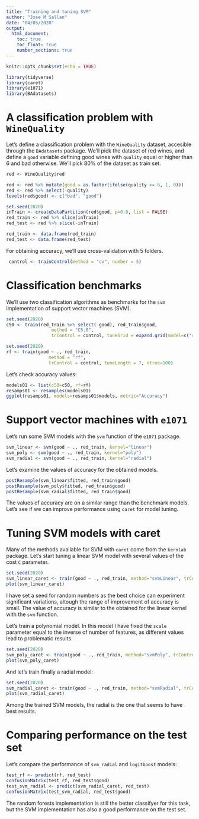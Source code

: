 ```yaml
---
title: "Training and tuning SVM"
author: "Jose M Sallan"
date: "04/05/2020"
output: 
  html_document:
    toc: true
    toc_float: true
    number_sections: true
---
```


```r
knitr::opts_chunk$set(echo = TRUE)
```

```r
library(tidyverse)
library(caret)
library(e1071)
library(BAdatasets)
```


# A classification problem with `WineQuality`

Let's define a classification problem with the `WineQuality` dataset, accesible through the `BAdatasets` package. We'll pick the dataset of red wines, and define a `good` variable defining good wines with `quality` equal or higher than 6 and bad otherwise. We'll pick 80% of the dataset as train set.

```r
red <- WineQuality$red

red <- red %>% mutate(good = as.factor(ifelse(quality >= 6, 1, 0)))
red <- red %>% select(-quality)
levels(red$good) <- c("bad", "good")

set.seed(2020)
inTrain <- createDataPartition(red$good, p=0.8, list = FALSE)
red_train <- red %>% slice(inTrain)
red_test <- red %>% slice(-inTrain)

red_train <- data.frame(red_train)
red_test <- data.frame(red_test)
```

For obtaining accuracy, we'll use cross-validation with 5 folders.

```r
 control <- trainControl(method = "cv", number = 5)
```

# Classification benchmarks

We'll use two classification algorithms as benchmarks for the `svm` implementation of support vector machines (SVM).

```r
set.seed(2020)
c50 <- train(red_train %>% select(-good), red_train$good,
                 method = "C5.0", 
                 trControl = control, tuneGrid = expand.grid(model=c("rules", "tree"), winnow=c(TRUE, FALSE), trials=c(10, 20)))

set.seed(2020)
rf <- train(good ~ ., red_train,
                method = "rf", 
                trControl = control, tuneLength = 7, ntree=100)

```

Let's check accuracy values:

```r
models01 <- list(c50=c50, rf=rf)
resamps01 <- resamples(models01)
ggplot(resamps01, models=resamps01$models, metric="Accuracy")
```

# Support vector machines with `e1071`

Let's run some SVM models with the `svm` function of the `e1071` package.

```r
svm_linear <- svm(good ~ ., red_train, kernel="linear")
svm_poly <- svm(good ~ ., red_train, kernel="poly")
svm_radial <- svm(good ~ ., red_train, kernel="radial")
```

Let's examine the values of accuracy for the obtained models.

```r
postResample(svm_linear$fitted, red_train$good)
postResample(svm_poly$fitted, red_train$good)
postResample(svm_radial$fitted, red_train$good)
```

The values of accuracy are on a similar range than the benchmark models. Let's see if we can improve performance using `caret` for model tuning.

# Tuning SVM models with caret

Many of the methods available for SVM with `caret` come from the `kernlab` package. Let's start tuning a linear SVM model with several values of the cost `C` parameter.

```r
set.seed(2020)
svm_linear_caret <- train(good ~ ., red_train, method="svmLinear", trControl = control, tuneGrid=expand.grid(C=seq(0.25, 2, 0.25)))
plot(svm_linear_caret)
```

I have set a seed for random numbers as the best choice can experiment significant variations, altough the range of improvement of accuracy is small. The value of accuracy is similar to the obtained for the linear kernel with the `svm` function.

Let's train a polynomial model. In this model I have fixed the `scale` parameter equal to the inverse of number of features, as different values lead to problematic results.

```r
set.seed(2020)
svm_poly_caret <- train(good ~ ., red_train, method="svmPoly", trControl = control, tuneGrid=expand.grid(C=seq(0.25, 2, 0.25), degree=2:4, scale=1/11))
plot(svm_poly_caret)
```

And let's train finally a radial model:

```r
set.seed(2020)
svm_radial_caret <- train(good ~ ., red_train, method="svmRadial", trControl = control, tuneGrid=expand.grid(C=seq(0.25, 2, 0.25), sigma=seq(0.1, 0.4, 0.1)))
plot(svm_radial_caret)
```

Among the trained SVM models, the radial is the one that seems to have best results.

# Comparing performance on the test set

Let's compare the performance of `svm_radial` and `logitboost` models:

```r
test_rf <- predict(rf, red_test)
confusionMatrix(test_rf, red_test$good)
test_svm_radial <- predict(svm_radial_caret, red_test)
confusionMatrix(test_svm_radial, red_test$good)
```

The random forests implementation is still the better classifyer for this task, but the SVM implementation has also a good performance on the test set.


